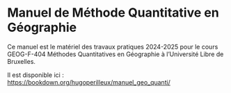 # Manuel de Méthode Quantitative en Géographie {-}

Ce manuel est le matériel des travaux pratiques 2024-2025 pour le cours GEOG-F-404 Méthodes Quantitatives en Géographie à l’Université Libre de Bruxelles.

Il est disponible ici : <https://bookdown.org/hugoperilleux/manuel_geo_quanti/>
